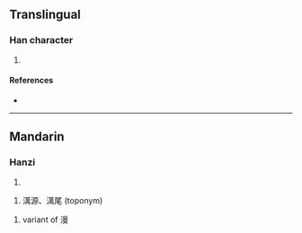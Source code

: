 {{character info/new}}
{{also|氵万|漫}}
==Translingual==

===Han character===
{{Han char|rn=85|rad=水|as=13|sn=16|four=34127|canj=ETWB|ids=⿰氵萬}}

# {{defn|Han|sort=水13}}

====References====
* {{Han ref|kx=0653.140|dkj=18401|hdz=31752.100|uh=6FAB|ud=28587|bh=EA42|bd=59970}}

----

==Mandarin==

===Hanzi===
# {{defn|lang=cmn|sort=水13}}
{{cmn-hanzi|pin=[[wàn]] ([[wan4]])}}
# 澫源、澫尾 (toponym)
{{cmn-hanzi|pin=[[màn]] ([[man4]])|wg=man<sup>4</sup>}}
# variant of 漫